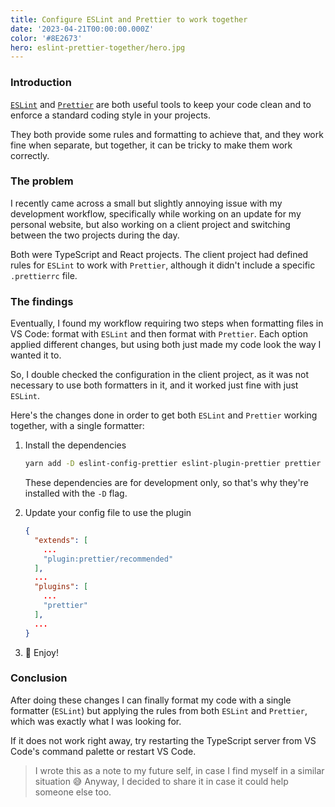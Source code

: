 ```yaml
---
title: Configure ESLint and Prettier to work together
date: '2023-04-21T00:00:00.000Z'
color: '#8E2673'
hero: eslint-prettier-together/hero.jpg
---
```


### Introduction

[`ESLint`](https://eslint.org/) and [`Prettier`](https://prettier.io/) are both useful tools to keep your code clean and to enforce a standard coding style in your projects.

They both provide some rules and formatting to achieve that, and they work fine when separate, but together, it can be tricky to make them work correctly.

### The problem

I recently came across a small but slightly annoying issue with my development workflow, specifically while working on an update for my personal website, but also working on a client project and switching between the two projects during the day.

Both were TypeScript and React projects. The client project had defined rules for `ESLint` to work with `Prettier`, although it didn't include a specific `.prettierrc` file.

### The findings

Eventually, I found my workflow requiring two steps when formatting files in VS Code: format with `ESLint` and then format with `Prettier`. Each option applied different changes, but using both just made my code look the way I wanted it to.

So, I double checked the configuration in the client project, as it was not necessary to use both formatters in it, and it worked just fine with just `ESLint`.

Here's the changes done in order to get both `ESLint` and `Prettier` working together, with a single formatter:

1. Install the dependencies

   ```bash
   yarn add -D eslint-config-prettier eslint-plugin-prettier prettier
   ```

   These dependencies are for development only, so that's why they're installed with the `-D` flag.

2. Update your config file to use the plugin

   ```json title=".eslintrc | .eslintrc.json" {4,9}
   {
     "extends": [
       ...
       "plugin:prettier/recommended"
     ],
     ...
     "plugins": [
       ...
       "prettier"
     ],
     ...
   }
   ```

3. 🎉 Enjoy!

### Conclusion

After doing these changes I can finally format my code with a single formatter (`ESLint`) but applying the rules from both `ESLint` and `Prettier`, which was exactly what I was looking for.

If it does not work right away, try restarting the TypeScript server from VS Code's command palette or restart VS Code.

> I wrote this as a note to my future self, in case I find myself in a similar situation 😅
> Anyway, I decided to share it in case it could help someone else too.
